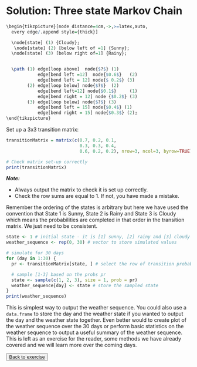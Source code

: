 
#  Solution: Three state Markov Chain {#mc-solution}
```r
\begin{tikzpicture}[node distance=4cm,->,>=latex,auto,
  every edge/.append style={thick}]

  \node[state] (1) {Cloudy};
   \node[state] (2) [below left of =1] {Sunny};
  \node[state] (3) [below right of=1] {Rainy};


  \path (1) edge[loop above]  node{$?$} (1)
            edge[bend left =12]  node{$0.6$}   (2)
            edge[bend left = 12] node{$ 0.2$} (3)
        (2) edge[loop below] node{$?$}  (2)
            edge[bend left=12] node{$0.1$}     (1)
            edge[bend right = 12] node {$0.2$} (3)
        (3) edge[loop below] node{$?$} (3)
            edge[bend left = 15] node{$0.4$} (1)
            edge[bend right = 15] node{$0.3$} (2);
\end{tikzpicture}
```

Set up a 3x3 transition matrix:

```r
transitionMatrix = matrix(c(0.7, 0.2, 0.1,
                            0.3, 0.3, 0.4,
                            0.6, 0.2, 0.2), nrow=3, ncol=3, byrow=TRUE)

# Check matrix set-up correctly
print(transitionMatrix)

```

***Note:***

- Always output the matrix to check it is set up correctly.
- Check the row sums are equal to 1. If not, you have made a mistake.

Remember the ordering of the states is arbitrary but here we have used the convention that State 1 is Sunny, State 2 is Rainy and State 3 is Cloudy which means the probabilities are completed in that order in the transition matrix. We just need to be consistent.

```r
state <- 1 # initial state - it is [1] sunny, [2] rainy and [3] cloudy
weather_sequence <- rep(0, 30) # vector to store simulated values

# simulate for 30 days
for (day in 1:30) {
  pr <- transitionMatrix[state, ] # select the row of transition probabilities

  # sample [1-3] based on the probs pr
  state <- sample(c(1, 2, 3), size = 1, prob = pr)
  weather_sequence[day] <- state # store the sampled state
}
print(weather_sequence)
```

This is simplest way to output the weather sequence. You could also use a `data.frame` to store the day and the weather state if you wanted to output the day and the weather state together. Even better would to create plot of the weather sequence over the 30 days or perform basic statistics on the weather sequence to output a useful summary of the weather sequence. This is left as an exercise for the reader, some methods we have already covered and we will learn more over the coming days.

<button class="button">
  [Back to exercise](#mc-exercise)
</button>